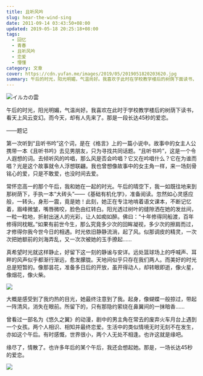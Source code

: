 ```yaml
---
title: 且听风吟
slug: hear-the-wind-sing
date: 2011-09-14 03:43:50+08:00
updated: 2019-05-18 20:25:18+08:00
tags:
  - 回忆
  - 青春
  - 且听风吟
  - 恋爱
  - 懵懂
category: 文章
cover: https://cdn.yufan.me/images/2019/05/2019051820203620.jpg
summary: 午后的时光，阳光明媚，气温尚好。我喜欢于此时在学校教学楼后的树荫下面读书，看天上风云变幻。而今天，却有人先来了。那是一段长达45秒的爱恋。
---
```


![イルカの雲](https://cdn.yufan.me/images/2019/05/2019051820203226.jpg)

<MusicPlayer netease={22705507} />

午后的时光，阳光明媚，气温尚好。我喜欢在此时于学校教学楼后的树荫下读书，看天上风云变幻。而今天，却有人先来了。那是一段长达45秒的爱恋。

——题记

第一次听到“且听书吟”这个词，是在《格言》上的一篇小说中。故事中的女主人公携带一本《且听书吟》去见男朋友，只为寻找共同话题。“且听书吟”，这是一个令人遐想的词。去倾听风的吟唱，那么风是否会吟唱？它又在吟唱什么？它在为谁而唱？光是这个故事就令人浮想联翩。我也曾想像故事中的女主角一样，来一场刻骨铭心的爱，只是不敢爱，也没时间去爱。

常怀恋高一的那个午后，我和她在一起的时光。午后的晴空下，我一如既往地来到那树荫下，手执一本“大砖头”——《基础有机化学》，准备阅读。忽然如心灵感应般，一转头，身形一震，竟是她！此刻，她正在专注地啃着语文课本，不断记忆着，眉峰微皱，嘴唇微咬，脸色由红转白。阳光透过树叶的缝隙洒在她的发丝间，一粒一粒地，折射出迷人的光彩，让人如痴如醉。佛曰：“十年修得同船渡，百年修得同枕眠。”如果有前世今生，那么究竟多少次的回眸凝视，多少次的擦肩而过，才修得你我今世今日的相遇。时光依旧静静流淌，起了风。似那调皮的精灵，一次次把她额前的刘海弄乱，又一次次被她的玉手撩起……

真希望时光就这样静止，好留下这一刻的静谧与安详。远处篮球场上的呼喊声、耳畔的风声似乎都渐行渐远，愈发朦胧。天地间似乎只存在我们两人。而美好的时光总是短暂的。像那昙花，准备多日后的开放，虽开得动人，却转眼即逝，像火星，像烟花，像火柴。

![](https://cdn.yufan.me/images/2019/05/2019051820214283.jpg)

大概是感受到了我灼热的目光，她最终注意到了我。起身，像蝴蝶一般掠过，带起一阵清风，消失在眼前。所留下的，只有那隐约萦绕在鼻翼间的一抹暗香……

曾看过一部名为《悠久之翼》的动漫，剧中的男主角在常去的废弃火车月台上遇到一个女孩。两个人相识、相知并最终恋爱。生活中的类似情境无时无刻不在发生，亦如这个午后。有时感慨，世界很小，两个人无处不相逢。也许这就是缘吧。

缘尽了，情散了。也许多年后的某个午后，我还会想起她。那是，一场长达45秒的爱恋。

![](https://cdn.yufan.me/images/2019/05/2019051820203620.jpg)
